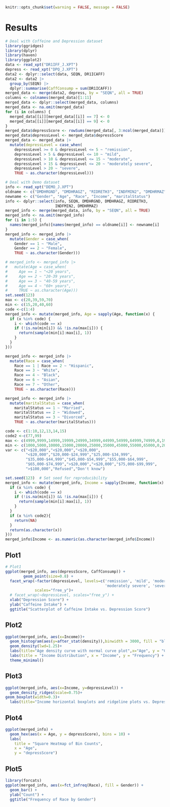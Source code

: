 ```r
knitr::opts_chunk$set(warning = FALSE, message = FALSE) 
```
# Results
```r
# Deal with Coffeine and Depression dataset
library(ggridges)
library(dplyr)
library(haven)
library(ggplot2)
data <- read_xpt("DR1IFF_J.XPT")
depress <- read_xpt("DPQ_J.XPT")
data2 <- dplyr::select(data, SEQN, DR1ICAFF)
data2 <- data2 |>
  group_by(SEQN) |>
  dplyr::summarise(CaffConsump = sum(DR1ICAFF))
merged_data <- merge(data2, depress, by = "SEQN", all = TRUE)
columns <- colnames(merged_data)[1:11]
merged_data <- dplyr::select(merged_data, columns)
merged_data <- na.omit(merged_data)
for (i in columns) {
  merged_data[[i]][merged_data[[i]] == 7] <- 0
  merged_data[[i]][merged_data[[i]] == 9] <- 0
}
merged_data$depressScore <- rowSums(merged_data[, 3:ncol(merged_data)])
merged_data$depressLevel <- merged_data$depressScore
merged_data <- merged_data |>
  mutate(depressLevel = case_when(
    depressLevel >= 0 & depressLevel <= 5 ~ "remission",
    depressLevel > 5 & depressLevel <= 10 ~ "mild",
    depressLevel > 10 & depressLevel <= 15 ~ "moderate",
    depressLevel > 15 & depressLevel <= 20 ~ "moderately severe",
    depressLevel > 20 ~ "severe",
    TRUE ~ as.character(depressLevel)))
```

```r
# Deal with Demo dataset
info <- read_xpt("DEMO_J.XPT")
oldname <- c("DMDHRGND", "DMDHRAGZ", "RIDRETH3", "INDFMIN2", "DMDHRMAZ")
newname <- c("Gender", "Age", "Race", "Income", "maritalStatus")
info <- dplyr::select(info, SEQN, DMDHRGND, DMDHRAGZ, RIDRETH3,
                      INDFMIN2, DMDHRMAZ)
merged_info <- merge(merged_data, info, by = "SEQN", all = TRUE)
merged_info <- na.omit(merged_info)
for (i in 1:5) {
  names(merged_info)[names(merged_info) == oldname[i]] <- newname[i]
}
merged_info <- merged_info |>
  mutate(Gender = case_when(
    Gender == 1 ~ "Male",
    Gender == 2 ~ "Female",
    TRUE ~ as.character(Gender)))

# merged_info <- merged_info |>
#   mutate(Age = case_when(
#     Age == 1 ~ "<20 years",
#     Age == 2 ~ "20-39 years",
#     Age == 3 ~ "40-59 years",
#     Age == 4 ~ "60+ years",
#     TRUE ~ as.character(Age)))
set.seed(123)
max <- c(20,39,59,70)
min <- c(15,20,40,60)
code <-c(1:4)
merged_info <- mutate(merged_info, Age = sapply(Age, function(x) {
  if (x %in% code) {
    i <- which(code == x)
    if (!is.na(min[i]) && !is.na(max[i])) {
      return(sample(min[i]:max[i], 1))
    }
  }
}))

merged_info <- merged_info |>
  mutate(Race = case_when(
    Race == 1 | Race == 2 ~ "Hispanic",
    Race == 3 ~ "White",
    Race == 4 ~ "Black",
    Race == 6 ~ "Asian",
    Race == 7 ~ "Other",
    TRUE ~ as.character(Race)))

merged_info <- merged_info |>
  mutate(maritalStatus = case_when(
    maritalStatus == 1 ~ "Married",
    maritalStatus == 2 ~ "Widowed",
    maritalStatus == 3 ~ "Divorced",
    TRUE ~ as.character(maritalStatus)))
```

```r
code <- c(1:10,12,13,14,15)
code2 <-c(77,99)
max <- c(4999,9999,14999,19999,24999,34999,44999,54999,64999,74999,0,199999,20000,99999,19999)
min <- c(1000,5000,10000,15000,20000,25000,35000,45000,55000,65000,0,20000,1000,75000,10000)
var <- c("<$20,000","<$20,000","<$20,000",
         "<$20,000","$20,000-$24,999","$25,000-$34,999",
         "$35,000-$44,999","$45,000-$54,999","$55,000-$64,999",
         "$65,000-$74,999",">$20,000","<$20,000","$75,000-$99,999",
         ">$100,000","Refused","Don't know")

set.seed(123)  # Set seed for reproducibility
merged_info <- mutate(merged_info, Income = sapply(Income, function(x) {
  if (x %in% code) {
    i <- which(code == x)
    if (!is.na(min[i]) && !is.na(max[i])) {
      return(sample(min[i]:max[i], 1))
    }
  }
  if (x %in% code2){
    return(NA)
  }
  return(as.character(x))
}))
merged_info$Income <- as.numeric(as.character(merged_info$Income))
```

## Plot1
```r
# Plot1
ggplot(merged_info, aes(depressScore, CaffConsump)) +
        geom_point(size=0.8) +
  facet_wrap(~factor(depressLevel, levels=c('remission', 'mild', 'moderate',
                                            'moderately severe', 'severe')),
             scales="free_y")+
  # facet_wrap(~depressLevel, scales="free_y") +
  xlab("Depression Score") +
  ylab("Caffeine Intake") +
  ggtitle("Scatterplot of Caffeine Intake vs. Depression Score")
```
## Plot2
```r
ggplot(merged_info, aes(x=Income))+
  geom_histogram(aes(y=after_stat(density)),binwidth = 3000, fill = "blue", color = "black", alpha = 0.7) +
  geom_density(lwd=1.25)+
  labs(title="Age density curve with normal curve plot",x="Age", y = "Count")
  labs(title = "Income Distribution", x = "Income", y = "Frequency") +
  theme_minimal()
```
## Plot3
```r
ggplot(merged_info, aes(x=Income, y=depressLevel)) + 
  geom_density_ridges(scale=0.75)+
geom_boxplot(width=0.3)+
  labs(title="Income horizontal boxplots and ridgeline plots vs. Depression Level",x="Income", y = "Depression Level")
```
## Plot4
```r
ggplot(merged_info) +
  geom_hex(aes(x = Age, y = depressScore), bins = 10) +
  labs(
    title = "Square Heatmap of Bin Counts",
    x = "Age",
    y = "depressScore")
```
## Plot5
```r
library(forcats)
ggplot(merged_info, aes(x=fct_infreq(Race), fill = Gender)) + 
  geom_bar() +
  ylab("Count") +
  ggtitle("Frequency of Race by Gender")
```
